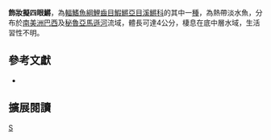 {{Speciesbox 
| taxon = Anablepsoides ornatus
| status = NE
| status_system = IUCN3.1
| authority =  [[Garman|Garman]], 1895
| synonyms = *''Rivulus ornatus,Garman, 1895''
*''Rivulus obscurus,Garman, 1895''
}}
'''飾妝擬四眼鱂'''，為[[輻鰭魚綱|輻鰭魚綱]][[鯉齒目|鯉齒目]][[鰕鱂亞目|鰕鱂亞目]][[溪鱂科|溪鱂科]]的其中一[[種|種]]，為熱帶淡水魚，分布於[[南美洲|南美洲]][[巴西|巴西]]及[[秘魯|秘魯]][[亞馬遜河|亞馬遜河]]流域，體長可達4公分，棲息在底中層水域，生活習性不明。
== 參考文獻 ==
*{{FishBase_species|genus=Anablepsoides|species=ornatus|year=2014|month=8}}

== 擴展閱讀 ==
{{refbegin}}
{{wikispecies-inline|Anablepsoides ornatus|飾妝擬四眼鱂}}
{{refend}}
{{Taxonbar|from=Q13367505}}

[[Category:擬四眼鱂屬|S]]


{{魚類小作品}}